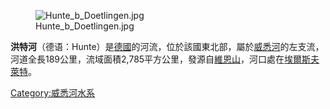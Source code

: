 [[Image:Hunte_b_Doetlingen.jpg|right]]

'''洪特河'''（德语：Hunte）是[[德國|德國]]的河流，位於該國東北部，屬於[[威悉河|威悉河]]的左支流，河道全長189公里，流域面積2,785平方公里，發源自[[維恩山|維恩山]]，河口處在[[埃爾斯夫萊特|埃爾斯夫萊特]]。

{{Germany-geo-stub}}
[[Category:威悉河水系|Category:威悉河水系]]